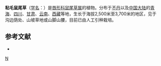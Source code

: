 {{Speciesbox 
| taxon = Salvia roborowskii
| authority = Maxim.
}}

'''粘毛鼠尾草'''（[[学名|学名]]：{{lang|la|''Salvia roborowskii''}}）是[[唇形科|唇形科]][[鼠尾草属|鼠尾草属]]的植物。分布于[[不丹|不丹]]以及[[中国大陆|中国大陆]]的[[青海|青海]]、[[四川|四川]]、[[甘肃|甘肃]]、[[云南|云南]]、[[西藏|西藏]]等地，生长于海拔2,500米至3,700米的地区，见于沟边荫处、山坡草地或山脚山腰，目前已由人工引种栽培。

== 参考文献 ==
<div class="references-small">
* {{cite web| url =http://www.bioinfo.cn/db05/KmzwSpecies.php?action=view&id=12888| title =粘毛鼠尾草| work =《中国高等植物数据库全库》| publisher =中国科学院微生物研究所| author =昆明植物研究所| accessdate =2009-02-24| deadurl =yes| archiveurl =https://web.archive.org/web/20160305010025/http://www.bioinfo.cn/db05/KmzwSpecies.php?action=view&id=12888| archivedate =2016-03-05}}
</div>
{{Taxonbar}}

[[Category:鼠尾草属|N]]